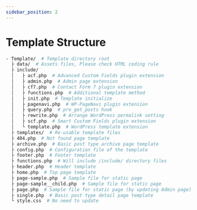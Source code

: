 ```yaml
---
sidebar_position: 2
---
```


# Template Structure

```bash
- Template/  # Template directory root
  ├ data/  # Assets files, Please check HTML coding rule
  ├ include/
  │   ├ acf.php  # Advanced Custom Fields plugin extension
  │   ├ admin.php  # Admin page extension
  │   ├ cf7.php  # Contact Form 7 plugin extension
  │   ├ functions.php  # Additional template method
  │   ├ init.php  # Template initialize
  │   ├ pagenavi.php  # WP-PageNavi plugin extension
  │   ├ query.php  # pre_get_posts hook
  │   ├ rewrite.php  # Arrange WordPress permalink setting
  │   ├ scf.php  # Smart Custom Fields plugin extension
  │   └ template.php  # WordPress template extension
  ├ templates/  # Re-usable template files
  ├ 404.php  # Not found page template
  ├ archive.php  # Basic post type archive page template
  ├ config.php  # Configuration file of the template
  ├ footer.php  # Footer template
  ├ functions.php  # Will include /include/ directory files
  ├ header.php  # Header template
  ├ home.php  # Top page template
  ├ page-sample.php  # Sample file for static page
  ├ page-sample__child.php  # Sample file for static page
  ├ page.php  # Sample file for static page (by updating Admin page)
  ├ single.php  # Basic post type detail page template
  └ style.css  # No need to update
```
